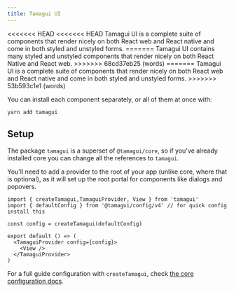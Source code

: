 ```yaml
---
title: Tamagui UI
---
```


<IntroParagraph>
<<<<<<< HEAD
<<<<<<< HEAD
Tamagui UI is a complete suite of components that render nicely on both React web and React native and come in both
styled and unstyled forms.
=======
Tamagui UI contains many styled and unstyled components that render nicely on both React Native and React web.
>>>>>>> 68cd37eb25 (words)
=======
Tamagui UI is a complete suite of components that render nicely on both React web and React native and come in both
styled and unstyled forms.
>>>>>>> 53b593c1e1 (words)
</IntroParagraph>

You can install each component separately, or all of them at once with:

```bash
yarn add tamagui
```

## Setup

The package `tamagui` is a superset of `@tamagui/core`, so if you've already installed core you can change all the references to `tamagui`.

You'll need to add a provider to the root of your app (unlike core, where that is optional), as it will set up the root portal for components like dialogs and popovers.

```tsx
import { createTamagui,TamaguiProvider, View } from 'tamagui'
import { defaultConfig } from '@tamagui/config/v4' // for quick config install this

const config = createTamagui(defaultConfig)

export default () => (
  <TamaguiProvider config={config}>
    <View />
  </TamaguiProvider>
)
```

For a full guide configuration with `createTamagui`, check [the core configuration docs](/docs/core/configuration).
